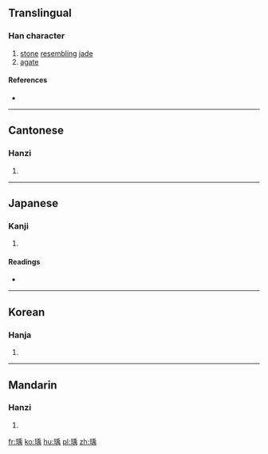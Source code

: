 ==Translingual==

===Han character===
{{Han char|rn=96|rad=玉|as=09|sn=13|four=1212<sub>7</sub>|canj=一土竹中月 (MGHLB)}}

# [[stone]] [[resemble|resembling]] [[jade]]
# [[agate]]

====References====
* {{Han ref|kx=0736.140|dkj=21095|dj=1147.170|hdz=21127.070|uh=7440|ud=29760|bh=DEB7|bd=57015}}

----

==Cantonese==

===Hanzi===
{{yue-hanzi|jyut=|y=yu5}}

# {{defn|lang=yue|sort=玉09}}

----

==Japanese==

===Kanji===
{{ja-kanji|grade=|rs=玉09}}

# {{defn|lang=ja|sort=玉09}}

====Readings====
* {{ja-readings|on=[[う]] (u)|kun=|nanori=}}

----

==Korean==

===Hanja===
{{ko-hanja|hangeul=우|eumhun=|rv=u|mr=u|y=wu}}

# {{defn|lang=ko|sort=玉09}}

----

==Mandarin==

===Hanzi===
{{cmn-hanzi|pin=[[mèi]] ([[mei4]]), [[yǔ]] ([[yu3]])|wg=mei<sup>4</sup>, yü<sup>3</sup>}}

# {{defn|lang=cmn|sort=玉09}}

[[fr:瑀]]
[[ko:瑀]]
[[hu:瑀]]
[[pl:瑀]]
[[zh:瑀]]